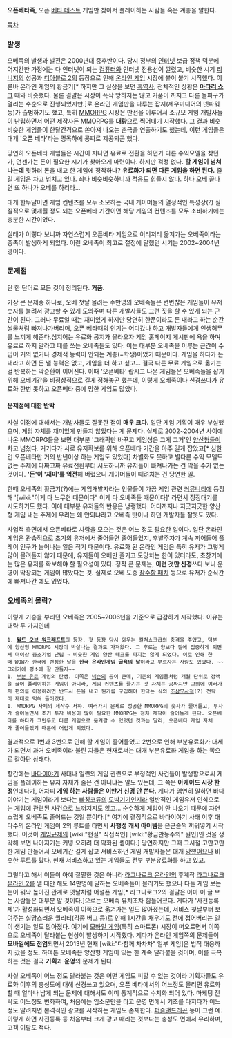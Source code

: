'''오픈베타족''', 오픈 [[베타 테스트]] 게임만 찾아서 플레이하는 사람들 혹은 계층을 말한다.

[[목차]]

=== 발생 ===
오베족의 발생과 발전은 2000년대 중후반이다. 당시 정부의 [[인터넷]] 보급 정책 덕분에 어지간한 가정에는 다 인터넷이 되는 [[컴퓨터]]와 인터넷 전용선이 깔렸고, 비슷한 시기 [[리니지]]의 성공과 [[디아블로 2]]의 등장으로 인해 [[온라인 게임]] 시장에 불이 붙기 시작했다. 이른바 온라인 게임의 황금기[* 하지만 그 실상을 보면 [[흑역사]], 전체적인 상황은 '''[[아타리 쇼크]]''' 때와 비슷했다. 물론 결말은 시장이 폭삭 망하지는 않고 거품이 꺼지고 다른 돌파구가 열리는 수순으로 진행되었지만.]로 온라인 게임만을 다루는 잡지(제우미디어의 넷파워 등)가 출범하기도 했고, 특히 [[MMORPG]] 시장은 만선을 이루어서 소규모 게임 개발사들이 난립하면서 어떤 제작사든 MMORPG를 '''대량'''으로 찍어내기 시작했다. 그 결과 비슷비슷한 게임들이 한달간격으로 쏟아져 나오는 촌극을 연출하기도 했는데, 이런 게임들은 대개 '오픈 베타'라는 명목하에 공짜로 제공되곤 했다.

당연히 오픈베타 게임들은 시간이 지나면 유료로 전환을 하던가 다른 수익모델을 찾던가, 언젠가는 돈이 필요한 시기가 찾아오게 마련이다. 하지만 걱정 없다. '''할 게임이 넘쳐나는데''' 뭣하러 돈을 내고 한 게임에 정착하나? '''유료화가 되면 다른 게임을 하면 된다.''' 즐길 게임은 차고 넘치고 있다. 죄다 비슷비슷하니까 적응도 힘들지 않다. 하나 오베 끝나면 또 하나가 오베를 하리라... 

대개 한두달이면 게임 컨텐츠를 모두 소모하는 국내 게이머들의 열정적인 특성상(?) 실질적으로 몇개월 정도 되는 오픈베타 기간이면 해당 게임의 컨텐츠를 모두 소비하기에는 충분한 시간이었다.

실태가 이렇다 보니까 자연스럽게 오픈베타 게임으로 이리저리 옮겨가는 오베족이라는 종족이 발생하게 되었다. 이런 오베족이 최고로 절정에 달했던 시기는 2002~2004년경이다.

=== 문제점 ===
단 한 단어로 모든 것이 정리된다. '''거품'''.

가장 큰 문제중 하나로, 오베 첫날 몰려든 수만명의 오베족들은 변변찮은 게임들이 유저 숫자를 불려서 광고할 수 있게 도와주며 다른 개발사들도 그런 짓을 할 수 있게 되는 근간이 된다. 그러나 무료일 때는 재미있게 하지만 당연히 한푼이라도 돈 내라고 하는 순간 썰물처럼 빠져나가버리며, 오픈 베타때의 인기는 어디갔나 하고 개발자들에게 인생허무를 느끼게 해준다.심지어는 유료화 공지가 올라오자 게임 홈페이지 게시판에 욕을 하며 유료로 하지 말라고 떼를 쓰는 오베족들도 있다.
이는 대부분 오베족을 이루는 근간이 수입이 거의 없거나 경제적 능력이 안되는 계층(=학생)이었기 때문이다. 게임을 하다가 돈내라고 하면 돈 낼 능력은 없고, 게임을 더 하고 싶고... 결국 다른 무료 게임으로 옮기는 걸 반복하는 악순환이 이어진다. 이때 '오픈베타' 랍시고 나온 게임들은 오베족들을 잡기 위해 오베기간을 비정상적으로 길게 정해놓곤 했는데, 이렇게 오베족이나 신경쓰다가 유료화 한번 못하고 오픈베타 중에 망한 게임도 많았다. 

==== 문제점에 대한 반박 ====
사실 이점에 대해서는 개발사들도 잘못한 점이 '''매우 크다.''' 일단 게임 기획이 매우 부실했으며, 게임 자체를 재미있게 만들지 않았다는 게 문제다. 실제로 2002~2004년 사이에 나온 MMORPG들을 보면 대부분 '그래픽만 바꾸고 게임성은 그게 그거'인 [[양산형]]들이 차고 넘쳤다. 거기다가 서로 유저확보를 위해 오픈베타 기간을 아주 길게 잡았고[* 심한 건 오픈베타만 거의 반년이상 하는 게임도 있었다] 차별화도 못하고 별다른 수익 모델도 없는 주제에 다짜고짜 유료전환부터 시도하니까 유저들이 빠져나가는 건 막을 수가 없는 것이다. ''''돈'이 '재미'를 역전'''해 버렸으니 게이머들이 때려치는 건 당연한 일.

한때 오베족의 황금기(?)에는 게임개발자라는 인물들이 가끔 게임 관련 [[커뮤니티]]에 등장해 '[wiki:"이게 다 노무현 때문이다" 이게 다 오베족들 때문이다]' 라면서 징징대기를 시도하기도 했다. 이에 대부분 유저들의 반응은 냉랭했다. 어디까지나 지긋지긋한 양산형 게임 내는 주제에 우리는 왜 안되냐라고 오베족 탓이나 하던 개발자들 잘못도 있다.

사업적 측면에서 오픈베타로 사람을 모으는 것은 어느 정도 필요한 일이다. 일단 온라인 게임은 관습적으로 초기의 유저에서 줄어들면 줄어들었지, 후발주자가 계속 끼어들어 플레이 인구가 늘어나는 일은 적기 때문이다. 유료화 된 온라인 게임은 특히 유저가 그렇게 많이 몰려들지 않기 때문에, 유저들이 오베만 즐기고 도망치는 한이 있더라도, 초창기에는 많은 유저를 확보해야 할 필요성이 있다. 정작 큰 문제는, '''이런 것만 신경'''쓰다 보니 운영이 막장되는 게임이 많았다는 것. 실제로 오베 도중 [[잠수함 패치]] 등으로 유저가 순식간에 빠져나간 예도 있었다.

=== 오베족의 몰락? ===
이렇게 기승을 부리던 오베족은 2005~2006년을 기준으로 급감하기 시작했다. 이유는 대략 두 가지인데

 1. '''[[월드 오브 워크래프트]]'''의 등장. 첫 등장 당시 와우는 컬쳐쇼크급의 충격을 주었고, 덕분에 양산형 MMORPG 시장이 박살나는 결과도 가져왔다. 그 후로는 양보다 질에 집중하게 되면서 더이상 중소기업 난립 → 비슷한 게임 양산 테크를 타지는 않게 되었다. 이로 인해 한때 WOW가 한국에 런칭한 날을 '''한국 온라인게임 굴욕의 날'''이라고 부르자는 사람도 있었다. ~~그러기에 평소에 잘 만들지~~
 1. [[온라인 게임/부분유료|부분 유료]] 게임의 탄생. 이쪽은 [[넥슨]]의 공이 큰데, 기존의 게임들처럼 개월 단위로 정액을 끊어 플레이하는 게임이 아니라, 게임 컨텐츠를 즐기는 것 자체는 공짜지만 그외에 여러가지 편의를 이용하려면 반드시 돈을 내고 뭔가를 구입해야 한다는 식의 [[조삼모사]]적(?) 전략이 제대로 먹혀 들어갔다.
 1. MMORPG 자체의 제작수 저하. 여러가지 문제로 성공한 MMORPG의 숫자가 줄어들고, 투자가 줄어들면서 초기 투자 비용이 많이 필요한 MMORPG는 점차 제작이 줄어들게 된다. 오픈베타를 하다가 그만두고 다른 게임으로 옮겨갈 수 있었던 것과는 달리, 오픈베타 게임 자체가 줄어들었기 때문에 어렵게 되었다.

결과적으로 1번과 3번으로 인해 할 게임이 줄어들었고 2번으로 인해 부분유료화가 대세가 되면서 과거 오베족이라 불린 자들은 현재로써는 대개 부분유료화 게임을 하는 쪽으로 갈아탄 상태다.

항간에는 [[바다이야기]] 사태나 일련의 게임 관련으로 부정적인 사건들이 발생함으로써 게임을 플레이하는 유저 자체가 줄은 건 아니냐는 말도 있는데, 그 쪽은 '''아케이드 시장 한정'''인데다가, 어차피 '''게임 하는 사람들은 이딴거 신경 안 쓴다.''' 게다가 엄연히 말하면 바다이야기는 게임이라기 보다는 [[빠칭코]]류의 [[도박]]기기인지라 일반적인 게임유저 인식으로는 게임에 관련된 사건으로 느껴지지도 않고... 순수하게 게임이 안 나오기 때문에 자연스럽게 오베족도 줄어드는 것일 뿐이다.[* 여기에 결정적으로 바다이야기 사태 이후 대다수의 온라인 게임이 2의 루트를 타면서 '''사행성 캐시 아이템'''을 은근슬쩍 끼워넣기 시작했다. 이것이 [[게임규제]]의 [wiki:"현질" 직접적인] [wiki:"황금만능주의" 원인]인 것을 생각해 보면 나아지기는 커녕 오히려 더 악화된 셈이다.] 당연하지만 그때 그시절 고만고만한 게임 만들어서 오베기간 길게 잡고 서비스하던 게임 개발사들은 대개 [[망했어요]]나 비슷한 루트를 탔다. 현재 서비스하고 있는 게임들도 전부 부분유료화를 하고 있고.

그렇다고 해서 이들이 아예 절멸한 것은 아니라 [[라그나로크 온라인]]의 후계작 [[라그나로크 온라인 2]]를 낼 때만 해도 14만명에 달하는 오베족들이 몰리기도 했으나 다들 게임 보는 눈이 워낙 높아진 관계로 옛날처럼 어설픈 게임[* 라그나로크2의 결말은 아마 이 글 보는 사람들은 대부분 알 것이다.]으로는 오베족 유치조차 힘들어졌다. 게다가 '사전등록제'가 활성화되면서 오베족이 이쪽으로 옮겨가는 일도 많아졌는데, 서비스 첫날부터 보여주는 실망스러운 퀄리티(각종 버그 등)로 인해 1시간을 채우기도 전에 접어버리는 일이 생기는 일도 많아졌다. 여기에 [[모바일 게임]](특히 스마트폰) 시장이 떠오르면서 이쪽으로 오베족이 달라붙는 현상이 발생하기 시작했다. 게다가 온라인 게임쪽의 문제들이 '''모바일에도 전염'''되면서 2013년 현재 [wiki:"다함께 차차차" 일부 게임]은 법적 대응까지 갔을 정도. 하여튼 오베족은 양산형 게임이 있는 한 계속 달라붙을 것이며, 이를 극복하는 것은 결국 '''기획'''과 '''운영'''의 문제가 된다.

사실 오베족이 어느 정도 달라붙는 것은 어떤 게임도 피할 수 없는 것이라 기획자들도 유료화 이후의 충성도에 대해 신경쓰고 있으며, 오픈 베타에서의 어느정도 몰리면 유료화 할 때 얼마나 남게 되는 문제에 대해서도 이미 통계적으로 수치화 되어 있다. 마케팅 전략도 어느정도 변화하여, 처음에는 입소문만을 타고 운영 면에서 기초를 다지다가 어느정도 알려지면 본격적인 광고를 시작하는 게임도 존재한다. [[퍼즐앤드래곤]] 등이 그런 예. 이렇게 하면 사전등록 등 처음부터 크게 광고 때리는 것보다는 충성도 면에서 유리하며, 고객 이탈도 적다.
